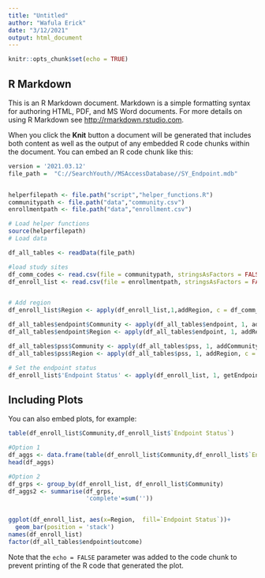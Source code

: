 ```yaml
---
title: "Untitled"
author: "Wafula Erick"
date: "3/12/2021"
output: html_document
---
```


```r
knitr::opts_chunk$set(echo = TRUE)
```

## R Markdown

This is an R Markdown document. Markdown is a simple formatting syntax for authoring HTML, PDF, and MS Word documents. For more details on using R Markdown see <http://rmarkdown.rstudio.com>.

When you click the **Knit** button a document will be generated that includes both content as well as the output of any embedded R code chunks within the document. You can embed an R code chunk like this:

```r
version = '2021.03.12'
file_path =  "C://SearchYouth//MSAccessDatabase//SY_Endpoint.mdb"


helperfilepath <- file.path("script","helper_functions.R")
communitypath <- file.path("data","community.csv")
enrollmentpath <- file.path("data","enrollment.csv")

# Load helper functions
source(helperfilepath)
# Load data

df_all_tables <- readData(file_path)

#load study sites
df_comm_codes <- read.csv(file = communitypath, stringsAsFactors = FALSE)
df_enroll_list <- read.csv(file = enrollmentpath, stringsAsFactors = FALSE)


# Add region
df_enroll_list$Region <- apply(df_enroll_list,1,addRegion, c = df_comm_codes)

df_all_tables$endpoint$Community <- apply(df_all_tables$endpoint, 1, addCommunity, c = df_comm_codes)
df_all_tables$endpoint$Region <- apply(df_all_tables$endpoint, 1, addRegion, c = df_comm_codes)

df_all_tables$pss$Community <- apply(df_all_tables$pss, 1, addCommunity, c = df_comm_codes)
df_all_tables$pss$Region <- apply(df_all_tables$pss, 1, addRegion, c = df_comm_codes)

# Set the endpoint status
df_enroll_list$'Endpoint Status' <- apply(df_enroll_list, 1, getEndpointStatus, epstatus=df_all_tables$endpoint)
```

## Including Plots

You can also embed plots, for example:

```r
table(df_enroll_list$Community,df_enroll_list$`Endpoint Status`)

#Option 1
df_aggs <- data.frame(table(df_enroll_list$Community,df_enroll_list$`Endpoint Status`))
head(df_aggs)

#Option 2
df_grps <- group_by(df_enroll_list, df_enroll_list$Community)
df_aggs2 <- summarise(df_grps,
                      'complete'=sum(''))


ggplot(df_enroll_list, aes(x=Region,  fill=`Endpoint Status`))+
  geom_bar(position = 'stack')
names(df_enroll_list)
factor(df_all_tables$endpoint$outcome)
```

Note that the `echo = FALSE` parameter was added to the code chunk to prevent printing of the R code that generated the plot.
